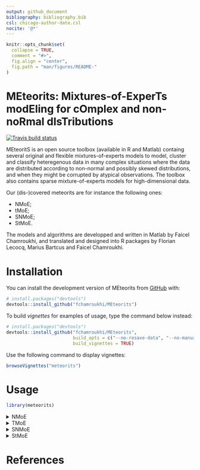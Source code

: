 ```yaml
---
output: github_document
bibliography: bibliography.bib
csl: chicago-author-date.csl
nocite: '@*'
---
```


<!-- README.md is generated from README.Rmd. Please edit that file -->

```r
knitr::opts_chunk$set(
  collapse = TRUE,
  comment = "#>",
  fig.align = "center",
  fig.path = "man/figures/README-"
)
```

# **MEteorits:** Mixtures-of-ExperTs modEling for cOmplex and non-noRmal dIsTributions

<!-- badges: start -->
[![Travis build status](https://travis-ci.org/fchamroukhi/MEteorits.svg?branch=master)](https://travis-ci.org/fchamroukhi/MEteorits)
<!-- badges: end -->

MEteoritS is an open source toolbox (available in R and Matlab) containg 
several original and flexible mixtures-of-experts models to model, cluster and
classify heteregenous data in many complex situations where the data are 
distributed according to non-normal and possibly skewed distributions, and 
when they might be corrupted by atypical observations. The toolbox also 
contains sparse mixture-of-experts models for high-dimensional data.

Our (dis-)covered meteorits are for instance the following ones:

* NMoE;
* tMoE;
* SNMoE;
* StMoE.

The models and algorithms are developped and written in Matlab by Faicel 
Chamroukhi, and translated and designed into R packages by Florian Lecocq, 
Marius Bartcus and Faicel Chamroukhi.

# Installation

You can install the development version of MEteorits from [GitHub](https://github.com/fchamroukhi/MEteorits) with:

```r
# install.packages("devtools")
devtools::install_github("fchamroukhi/MEteorits")
```

To build *vignettes* for examples of usage, type the command below instead:

```r
# install.packages("devtools")
devtools::install_github("fchamroukhi/MEteorits", 
                         build_opts = c("--no-resave-data", "--no-manual"), 
                         build_vignettes = TRUE)
```

Use the following command to display vignettes:

```r
browseVignettes("meteorits")
```

# Usage

```r
library(meteorits)
```

<details>
  <summary>NMoE</summary>

```r
# Application to a simuated data set

n <- 500 # Size of the sample
alphak <- matrix(c(0, 8), ncol = 1) # Parameters of the gating network
betak <- matrix(c(0, -2.5, 0, 2.5), ncol = 2) # Regression coefficients of the experts
sigmak <- c(1, 1) # Standard deviations of the experts
x <- seq.int(from = -1, to = 1, length.out = n) # Inputs (predictors)

# Generate sample of size n
sample <- sampleUnivNMoE(alphak = alphak, betak = betak, sigmak = sigmak, x = x)
y <- sample$y

K <- 2 # Number of regressors/experts
p <- 1 # Order of the polynomial regression (regressors/experts)
q <- 1 # Order of the logistic regression (gating network)

n_tries <- 1
max_iter <- 1500
threshold <- 1e-5
verbose <- TRUE
verbose_IRLS <- FALSE

nmoe <- emNMoE(X = x, Y = y, K, p, q, n_tries, max_iter, 
               threshold, verbose, verbose_IRLS)

nmoe$plot()
```

```r
# Application to a real data set

data("tempanomalies")
x <- tempanomalies$Year
y <- tempanomalies$AnnualAnomaly

K <- 2 # Number of regressors/experts
p <- 1 # Order of the polynomial regression (regressors/experts)
q <- 1 # Order of the logistic regression (gating network)

n_tries <- 1
max_iter <- 1500
threshold <- 1e-5
verbose <- TRUE
verbose_IRLS <- FALSE

nmoe <- emNMoE(X = x, Y = y, K, p, q, n_tries, max_iter, 
               threshold, verbose, verbose_IRLS)

nmoe$plot()
```
</details>

<details>

  <summary>TMoE</summary>

```r
# Application to a simuated data set

n <- 500 # Size of the sample
alphak <- matrix(c(0, 8), ncol = 1) # Parameters of the gating network
betak <- matrix(c(0, -2.5, 0, 2.5), ncol = 2) # Regression coefficients of the experts
sigmak <- c(0.5, 0.5) # Standard deviations of the experts
nuk <- c(5, 7) # Degrees of freedom of the experts network t densities
x <- seq.int(from = -1, to = 1, length.out = n) # Inputs (predictors)

# Generate sample of size n
sample <- sampleUnivTMoE(alphak = alphak, betak = betak, sigmak = sigmak, 
                         nuk = nuk, x = x)
y <- sample$y

K <- 2 # Number of regressors/experts
p <- 1 # Order of the polynomial regression (regressors/experts)
q <- 1 # Order of the logistic regression (gating network)

n_tries <- 1
max_iter <- 1500
threshold <- 1e-5
verbose <- TRUE
verbose_IRLS <- FALSE

tmoe <- emTMoE(X = x, Y = y, K, p, q, n_tries, max_iter, 
               threshold, verbose, verbose_IRLS)

tmoe$plot()
```

```r
# Application to a real data set

library(MASS)
data("mcycle")
x <- mcycle$times
y <- mcycle$accel

K <- 4 # Number of regressors/experts
p <- 2 # Order of the polynomial regression (regressors/experts)
q <- 1 # Order of the logistic regression (gating network)

n_tries <- 1
max_iter <- 1500
threshold <- 1e-5
verbose <- TRUE
verbose_IRLS <- FALSE

tmoe <- emTMoE(X = x, Y = y, K, p, q, n_tries, max_iter, 
               threshold, verbose, verbose_IRLS)

tmoe$plot()
```
</details>

<details>
  <summary>SNMoE</summary>

```r
# Application to a simulated data set

n <- 500 # Size of the sample
alphak <- matrix(c(0, 8), ncol = 1) # Parameters of the gating network
betak <- matrix(c(0, -2.5, 0, 2.5), ncol = 2) # Regression coefficients of the experts
lambdak <- c(3, 5) # Skewness parameters of the experts
sigmak <- c(1, 1) # Standard deviations of the experts
x <- seq.int(from = -1, to = 1, length.out = n) # Inputs (predictors)

# Generate sample of size n
sample <- sampleUnivSNMoE(alphak = alphak, betak = betak, sigmak = sigmak, 
                          lambdak = lambdak, x = x)
y <- sample$y

K <- 2 # Number of regressors/experts
p <- 1 # Order of the polynomial regression (regressors/experts)
q <- 1 # Order of the logistic regression (gating network)

n_tries <- 1
max_iter <- 1500
threshold <- 1e-6
verbose <- TRUE
verbose_IRLS <- FALSE

snmoe <- emSNMoE(X = x, Y = y, K, p, q, n_tries, max_iter, 
                 threshold, verbose, verbose_IRLS)

snmoe$plot()
```

```r
# Application to a real data set

data("tempanomalies")
x <- tempanomalies$Year
y <- tempanomalies$AnnualAnomaly

K <- 2 # Number of regressors/experts
p <- 1 # Order of the polynomial regression (regressors/experts)
q <- 1 # Order of the logistic regression (gating network)

n_tries <- 1
max_iter <- 1500
threshold <- 1e-6
verbose <- TRUE
verbose_IRLS <- FALSE

snmoe <- emSNMoE(X = x, Y = y, K, p, q, n_tries, max_iter, 
                 threshold, verbose, verbose_IRLS)

snmoe$plot()
```
</details>

<details>
  <summary>StMoE</summary>

```r
# Applicartion to a simulated data set

n <- 500 # Size of the sample
alphak <- matrix(c(0, 8), ncol = 1) # Parameters of the gating network
betak <- matrix(c(0, -2.5, 0, 2.5), ncol = 2) # Regression coefficients of the experts
sigmak <- c(0.5, 0.5) # Standard deviations of the experts
lambdak <- c(3, 5) # Skewness parameters of the experts
nuk <- c(5, 7) # Degrees of freedom of the experts network t densities
x <- seq.int(from = -1, to = 1, length.out = n) # Inputs (predictors)

# Generate sample of size n
sample <- sampleUnivSTMoE(alphak = alphak, betak = betak, sigmak = sigmak, 
                          lambdak = lambdak, nuk = nuk, x = x)
y <- sample$y

K <- 2 # Number of regressors/experts
p <- 1 # Order of the polynomial regression (regressors/experts)
q <- 1 # Order of the logistic regression (gating network)

n_tries <- 1
max_iter <- 1500
threshold <- 1e-5
verbose <- TRUE
verbose_IRLS <- FALSE

stmoe <- emStMoE(X = x, Y = y, K, p, q, n_tries, max_iter, 
                 threshold, verbose, verbose_IRLS)

stmoe$plot()
```

```r
# Applicartion to a real data set

library(MASS)
data("mcycle")
x <- mcycle$times
y <- mcycle$accel

K <- 4 # Number of regressors/experts
p <- 2 # Order of the polynomial regression (regressors/experts)
q <- 1 # Order of the logistic regression (gating network)

n_tries <- 1
max_iter <- 1500
threshold <- 1e-5
verbose <- TRUE
verbose_IRLS <- FALSE

stmoe <- emStMoE(X = x, Y = y, K, p, q, n_tries, max_iter, 
                 threshold, verbose, verbose_IRLS)

stmoe$plot()
```
</details>

# References
